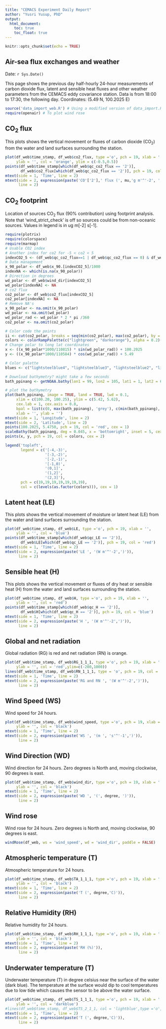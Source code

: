 ```yaml
---
title: "CEMACS Experiment Daily Report"
author: "Yusri Yusup, PhD"
output: 
  html_document:
    toc: true
    toc_float: true
---
```


```r
knitr::opts_chunk$set(echo = TRUE)
```

## Air-sea flux exchanges and weather
Date: `r Sys.Date()`

This page shows the previous day half-hourly 24-hour measurements of carbon dioxide flux, latent and sensible heat fluxes and other weather parameters from the CEMACS eddy covariance station. Data is from 18:00 to 17:30, the following day.
Coordinates: (5.49 N, 100.2025 E)


```r
source('data_import_web.R') # Using a modified version of data_import.R
require(openair) # To plot wind rose
```


## CO~2~ flux
This plots shows the vertical movement or fluxes of carbon dioxide (CO~2~) from the water and land surfaces surrounding the station.

```r
plot(df_web$time_stamp, df_web$co2_flux, type ='o', pch = 19, xlab = '',
     ylab = '', col = 'orange', ylim = c(-0.5,0.5))
points(df_web$time_stamp[which(df_web$qc_co2_flux == '2')], 
       df_web$co2_flux[which(df_web$qc_co2_flux == '2')], pch = 19, col = 'red')
mtext(side = 1, 'Time', line = 2)
mtext(side = 2, expression(paste('CO'['2'],' flux (', mu,'g m'^'-2', ' s'^'-1',')')), 
      line = 2)
```

## CO~2~ footprint
Location of sources CO~2~ flux (90% contribution) using footprint analysis. Note that 'wind_strict_check' is off so sources could be from non-oceanic sources. Values in legend is in ug m[-2] s[-1].

```r
require(plotrix)
require(colorspace)
require(marmap)
# Usable CO2 index
# Another index for co2 for -5 < co2 < 5
indexCO2_5 <- (df_web$qc_co2_flux==1 | df_web$qc_co2_flux == 0) & df_web$co2_flux > -5 & df_web$co2_flux < 5
# Data management
x_90_polar <- df_web$x_90.[indexCO2_5]/1000
indexNA <- which(is.na(x_90_polar))
# Direction in degrees
wd_polar <- df_web$wind_dir[indexCO2_5]
wd_polar[indexNA] <- NA
# co2 flux
co2_polar <- df_web$co2_flux[indexCO2_5]
co2_polar[indexNA] <- NA
# Remove NA's
x_90_polar <- na.omit(x_90_polar)
wd_polar <- na.omit(wd_polar)
wd_polar_rad <- wd_polar * 2 * pi /360
co2_polar <- na.omit(co2_polar)

# Color code the points
ii <- cut(co2_polar, breaks = seq(min(co2_polar), max(co2_polar), by = 1))
colors <- colorRampPalette(c("lightgreen", "darkorange"), alpha = 0.2)(7)[ii]
# Change polar to long lat coordinates
x <- ((x_90_polar*1000/110815) * sin(wd_polar_rad)) + 100.2025
y <- ((x_90_polar*1000/110584) * cos(wd_polar_rad)) + 5.49

# Color palette
blues <- c("lightsteelblue4", "lightsteelblue3", "lightsteelblue2", "lightsteelblue1")

# Download bathymetry? might take a few seconds
bath_ppinang <- getNOAA.bathy(lon1 = 99, lon2 = 105, lat1 = 1, lat2 = 6, resolution = 1)

# plot the bathymetry
plot(bath_ppinang, image = TRUE, land = TRUE, lwd = 0.1, 
     xlim = c(100.20, 100.25), ylim = c(5.42, 5.62), 
     cex.lab = 1, cex.axis = 0.8,
     bpal = list(c(0, max(bath_ppinang), 'grey'), c(min(bath_ppinang), 0, blues)),
     xlab = '', ylab = '')
mtext(side = 1, 'Longitude', line = 2)
mtext(side = 2, 'Latitude', line = 2)
points(100.2025, 5.4750, pch = 19, col = 'red', cex = 1)
scaleBathy(bath_ppinang, deg = 0.045, x = 'bottomright', inset = 5, cex = 0.8)
points(x, y, pch = 19, col = colors, cex = 2)

legend('topleft', 
       legend = c('[-4,-3)', 
                  '[-3,-2)',
                  '[-2,-1)',
                  '[-1,0)',
                  '(0,1]',
                  '(1,2]',
                  '(2,3]'),
       pch = c(19,19,19,19,19,19,19),
       col = c(levels(as.factor(colors))), cex = 1)

```

## Latent heat (LE)
This plots shows the vertical movement of moisture or latent heat (LE) from the water and land surfaces surrounding the station.

```r
plot(df_web$time_stamp, df_web$LE, type ='o', pch = 19, xlab = '',
     ylab = '', col = 'blue')
points(df_web$time_stamp[which(df_web$qc_LE == '2')], 
       df_web$LE[which(df_web$qc_LE == '2')], pch = 19, col = 'red')
mtext(side = 1, 'Time', line = 2)
mtext(side = 2, expression(paste('LE ', '(W m'^'-2',')')), 
      line = 2)
```


## Sensible heat (H)
This plots shows the vertical movement or fluxes of dry heat or sensible heat (H) from the water and land surfaces surrounding the station.

```r
plot(df_web$time_stamp, df_web$H, type ='o', pch = 19, xlab = '',
     ylab = '', col = 'red')
points(df_web$time_stamp[which(df_web$qc_H == '2')], 
       df_web$H[which(df_web$qc_H == '2')], pch = 19, col = 'blue')
mtext(side = 1, 'Time', line = 2)
mtext(side = 2, expression(paste('H ', '(W m'^'-2',')')), 
      line = 2)
```

## Global and net radiation 
Global radiation (RG) is red and net radiation (RN) is orange.

```r
plot(df_web$time_stamp, df_web$RG_1_1_1, type ='o', pch = 19, xlab = '',
     ylab = '', col = 'red',ylim=c(-200,1000))
lines(df_web$time_stamp, df_web$RN_1_1_1, type = 'o', pch = 19, col = 'orange')
mtext(side = 1, 'Time', line = 2)
mtext(side = 2, expression(paste('RG and RN ', '(W m'^'-2',')')), 
      line = 2)
```

## Wind Speed (WS)
Wind speed for 24 hours.

```r
plot(df_web$time_stamp, df_web$wind_speed, type ='o', pch = 19, xlab = '',
     ylab = '', col = 'black')
mtext(side = 1, 'Time', line = 2)
mtext(side = 2, expression(paste('WS ', '(m ', 's'^'-1',')')), 
      line = 2)
```

## Wind Direction (WD)
Wind direction for 24 hours. Zero degrees is North and, moving clockwise, 90 degrees is east.

```r
plot(df_web$time_stamp, df_web$wind_dir, type ='o', pch = 19, xlab = '',
     ylab = '', col = 'black')
mtext(side = 1, 'Time', line = 2)
mtext(side = 2, expression(paste('WD ', '(', degree, ')')), 
      line = 2)
```

## Wind rose
Wind rose for 24 hours. Zero degrees is North and, moving clockwise, 90 degrees is east.

```r
windRose(df_web, ws = 'wind_speed', wd = 'wind_dir', paddle = FALSE)

```

## Atmospheric temperature (T)
Atmospheric temperature for 24 hours.

```r
plot(df_web$time_stamp, df_web$TA_1_1_1, type ='o', pch = 19, xlab = '',
     ylab = '', col = 'black')
mtext(side = 1, 'Time', line = 2)
mtext(side = 2, expression(paste('T (', degree,'C)')), 
      line = 2)
```

## Relative Humidity (RH)
Relative humidity for 24 hours.

```r
plot(df_web$time_stamp, df_web$RH_1_1_1, type ='o', pch = 19, xlab = '',
     ylab = '', col = 'black')
mtext(side = 1, 'Time', line = 2)
mtext(side = 2, expression(paste('RH (%)')), 
      line = 2)
```

## Underwater temperature (T)
Underwater temperature (T) in degree celsius near the surface of the water (dark blue). The temperature at the surface would dip to cool temperatures due to low tide which causes the sensor to be above the water surface.

```r
plot(df_web$time_stamp, df_web$TS_1_1_1, type ='o', pch = 19, xlab = '',
     ylab = '', col = 'darkblue')
#lines(df_web$time_stamp, df_web$TS_2_1_1, col = 'lightblue',type ='o', pch =19)
mtext(side = 1, 'Time', line = 2)
mtext(side = 2, expression(paste('T (', degree,'C)')), 
      line = 2)
```
